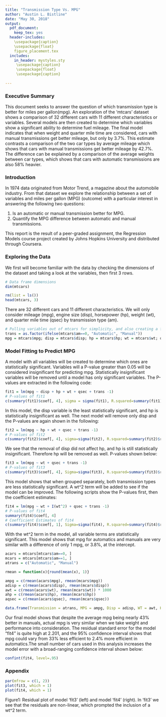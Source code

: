 ---
title: "Transmission Type Vs. MPG"
author: "Austin L. Bistline"
date: "May 30, 2018"
output:
  pdf_document:
    keep_tex: yes
  header-includes:
    \usepackage{caption}
    \usepackage{float}
    figure_placement.tex
  includes:
    in_header: mystyles.sty
     \usepackage{caption}
     \usepackage{float}
     \usepackage{caption}
     
---
### Executive Summary

This document seeks to answer the question of which transmission type is better for miles per gallon(mpg).  An exploration of the 'mtcars' dataset shows a comparison of 32 different cars with 11 different characteristics or variables.  Several models are then created to determine which variables show a significant ability to determine fuel mileage.  The final model indicates that when weight and quarter mile time are considered, cars with manual transmissions get better mileage, but only by 3.7%.  This estimate contrasts a comparison of the two car types by average mileage which shows that cars with manual transmissions get better mileage by 42.7%. The difference can be explained by a comparison of the average weights between car types, which shows that cars with automatic transmissions are also 58% heavier.  

### Introduction

In 1974 data originated from Motor Trend, a magazine about the automobile industry.  From that dataset we explore the relationship between a set of variables and miles per gallon (MPG) (outcome) with a particular interest in answering the following two questions:

1. Is an automatic or manual transmission better for MPG.
2. Quantify the MPG difference between automatic and manual transmissions.

This report is the result of a peer-graded assignment, the Regression Models course project created by Johns Hopkins University and distributed through Coursera.  

### Exploring the Data

We first will become familiar with the data by checking the dimensions of the dataset and taking a look at the variables, then first 3 rows.       
```{r, echo = FALSE}
# Data frame dimensions
dim(mtcars)
```
```{r, echo = FALSE}
rm(list = ls())
head(mtcars, 3)
```
There are 32 different cars and 11 different characteristics.  We will only consider mileage (mpg), engine size (disp), horsepower (hp), weight (wt), and quarter mile time (qsec) by transmission type (am). 
```{r}
# Pulling variables out of mtcars for simplicity, and also creating a factor variable "trans"
trans = as.factor(ifelse(mtcars$am==0, "Automatic", "Manual"))
mpg = mtcars$mpg; disp = mtcars$disp; hp = mtcars$hp; wt = mtcars$wt; qsec = mtcars$qsec
```
### Model Fitting to Predict MPG

A model with all variables will be created to determine which ones are statistically significant.  Variables will a P-value greater than 0.05 will be considered insignificant for predicting mpg.  Statistically insignificant variables will be removed until a model has only significant variables.  The P-values are extracted in the following code:
```{r}
fit1 = lm(mpg ~ disp + hp + wt + qsec + trans -1)
# P-values of fit1
c(summary(fit1)$coef[, 4], sigma = sigma(fit1), R.squared=summary(fit1)$r.squared)
```
In this model, the disp variable is the least statistically significant, and hp is statistically insignificant as well.  The next model will remove only disp and the P-values are again shown in the following: 
```{r}
fit2 = lm(mpg ~ hp + wt + qsec + trans -1)
# P-values of fit2
c(summary(fit2)$coef[, 4], sigma=sigma(fit2), R.squared=summary(fit2)$r.squared)
```
We see that the removal of disp did not affect hp, and hp is still statistically insignificant.  Therefore hp will be removed as well.  P-values shown below:
```{r}
fit3 = lm(mpg ~ wt + qsec + trans -1)
# P-values of fit3
c(summary(fit3)$coef[, 4], Sigma=sigma(fit3), R.squared=summary(fit3)$r.squared)
```

This model shows that when grouped separately, both transmission types are less statistically significant.  A wt^2 term will be added to see if the model can be improved.  The following scripts show the P-values first, then the coefficient estimates:
```{r}
fit4 = lm(mpg ~ wt + I(wt^2) + qsec + trans -1)
# P-values of fit4
summary(fit4)$coef[, 4]
# Coefficient Estimates of fit4
c(summary(fit4)$coef[, 1], Sigma=sigma(fit4), R.squared=summary(fit4)$r.squared)

```
With the wt^2 term in the model, all variable terms are statistically significant.  This model shows that mpg for automatics and manuals are very similar with a difference of only 1 mpg, or 3.8%, at the intercept. 
```{r, echo = FALSE}
acars = mtcars[mtcars$am==0, ]
mcars = mtcars[mtcars$am==1, ]
atrans = c("Automatic", "Manual")

rmean = function(x){round(mean(x), 1)}

ampg = c(rmean(acars$mpg), rmean(mcars$mpg))
adisp = c(rmean(acars$disp), rmean(mcars$disp))
awt = c(rmean(acars$wt), rmean(mcars$wt)) * 1000
ahp = c(rmean(acars$hp), rmean(mcars$hp))
aqsec = c(rmean(acars$qsec), rmean(mcars$qsec))

data.frame(Transmission = atrans, MPG = ampg, Disp = adisp, WT = awt, HP = ahp, Qsec = aqsec)
```
Our final model shows that despite the average mpg being nearly 43% better in manuals, actual mpg is very similar when we take weight and performance into consideration. 
The residual standard error for the model "fit4" is quite high at 2.201, and the 95% confidence interval shows that mpg could vary from 33% less efficient to 2.4% more efficient in automatics.The small number of cars used in this analysis increases the model error with a broad-ranging confidence interval shown below:
```{r}
confint(fit4, level=.95)
```

### Appendix

```{r fig1, fig.height = 4, fig.width = 7}
par(mfrow = c(1, 2))
plot(fit3, which = 1)
plot(fit4, which = 1)
```

Figure1: Residual plot of model 'fit3' (left) and model 'fit4' (right). In 'fit3' we see that the residuals are non-linear, which prompted the inclusion of a wt^2 term.
